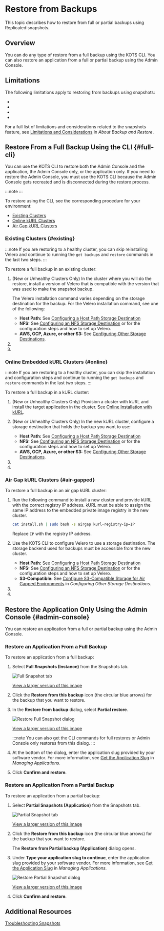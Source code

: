 
# Restore from Backups

This topic describes how to restore from full or partial backups using Replicated snapshots.

## Overview

<RestoreTypes/>

You can do any type of restore from a full backup using the KOTS CLI. You can also restore an application from a full or partial backup using the Admin Console.

## Limitations

The following limitations apply to restoring from backups using snapshots:

* <Dr/>
* <Os/>
* <InstallMethod/>
* <CliRestores/>

For a full list of limitations and considerations related to the snapshots feature, see  [Limitations and Considerations](/vendor/snapshots-overview#limitations-and-considerations) in _About Backup and Restore_. 

## Restore From a Full Backup Using the CLI {#full-cli}

You can use the KOTS CLI to restore both the Admin Console and the application, the Admin Console only, or the application only. If you need to restore the Admin Console, you must use the KOTS CLI because the Admin Console gets recreated and is disconnected during the restore process.

:::note
<CliRestores/>
:::

To restore using the CLI, see the corresponding procedure for your environment:

- [Existing Clusters](#existing)
- [Online kURL Clusters](#online)
- [Air Gap kURL Clusters](#air-gapped)

### Existing Clusters {#existing}

:::note
If you are restoring to a healthy cluster, you can skip reinstalling Velero and continue to running the `get backups` and `restore` commands in the last two steps.
:::

To restore a full backup in an existing cluster:

1. (New or Unhealthy Clusters Only) In the cluster where you will do the restore, install a version of Velero that is compatible with the version that was used to make the snapshot backup.

    The Velero installation command varies depending on the storage destination for the backup. For the Velero installation command, see one of the following:

    * **Host Path:** See [Configuring a Host Path Storage Destination](snapshots-configuring-hostpath)
    * **NFS:** See [Configuring an NFS Storage Destination](snapshots-configuring-nfs) or  for the configuration steps and how to set up Velero.
    * **AWS, GCP, Azure, or other S3:** See [Configuring Other Storage Destinations](snapshots-storage-destinations). 

1. <GetBackups/>

1. <Restore/>

### Online Embedded kURL Clusters {#online}

:::note
If you are restoring to a healthy cluster, you can skip the installation and configuration steps and continue to running the `get backups` and `restore` commands in the last two steps.
:::

To restore a full backup in a kURL cluster:

1. (New or Unhealthy Clusters Only) Provision a cluster with kURL and install the target application in the cluster. See [Online Installation with kURL](installing-kurl).

1. (New or Unhealthy Clusters Only) In the new kURL cluster, configure a storage destination that holds the backup you want to use:

    * **Host Path:** See [Configuring a Host Path Storage Destination](snapshots-configuring-hostpath)
    * **NFS:** See [Configuring an NFS Storage Destination](snapshots-configuring-nfs) or  for the configuration steps and how to set up Velero.
    * **AWS, GCP, Azure, or other S3:** See [Configuring Other Storage Destinations](snapshots-storage-destinations).

1. <GetBackups/>

1. <Restore/>

### Air Gap kURL Clusters {#air-gapped}

To restore a full backup in an air gap kURL cluster:

1. Run the following command to install a new cluster and provide kURL with the correct registry IP address. kURL must be able to assign the same IP address to the embedded private image registry in the new cluster.

    ```bash
    cat install.sh | sudo bash -s airgap kurl-registry-ip=IP
    ```

    Replace `IP` with the registry IP address.

1. Use the KOTS CLI to configure Velero to use a storage destination. The storage backend used for backups must be accessible from the new cluster. 

    * **Host Path:** See [Configuring a Host Path Storage Destination](snapshots-configuring-hostpath)
    * **NFS:** See [Configuring an NFS Storage Destination](snapshots-configuring-nfs) or  for the configuration steps and how to set up Velero.
    * **S3-Compatible:** See [Configure S3-Compatible Storage for Air Gapped Environments](snapshots-storage-destinations#configure-s3-compatible-storage-for-air-gapped-environments) in _Configuring Other Storage Destinations_.

1. <GetBackups/>

1. <Restore/>

## Restore the Application Only Using the Admin Console {#admin-console}

You can restore an application from a full or partial backup using the Admin Console.

### Restore an Application From a Full Backup

To restore an application from a full backup:

1. Select **Full Snapshots (Instance)** from the Snapshots tab.

    ![Full Snapshot tab](/images/full-snapshot-tab.png)

    [View a larger version of this image](/images/full-snapshot-tab.png)

1. Click the **Restore from this backup** icon (the circular blue arrows) for the backup that you want to restore.

1. In the **Restore from backup** dialog, select **Partial restore**.

    ![Restore Full Snapshot dialog](/images/restore-backup-dialog.png)

    [View a larger version of this image](/images/restore-backup-dialog.png)

    :::note
    You can also get the CLI commands for full restores or Admin Console only restores from this dialog.
    :::     

1. At the bottom of the dialog, enter the application slug provided by your software vendor. For more information, see [Get the Application Slug](/vendor/vendor-portal-manage-app#slug) in _Managing Applications_.

1. Click **Confirm and restore**.

### Restore an Application From a Partial Backup 

To restore an application from a partial backup:

1. Select **Partial Snapshots (Application)** from the Snapshots tab.

    ![Partial Snapshot tab](/images/partial-snapshot-tab.png)

    [View a larger version of this image](/images/partial-snapshot-tab.png)

1. Click the **Restore from this backup** icon (the circular blue arrows) for the backup that you want to restore.

    The **Restore from Partial backup (Application)** dialog opens.

1. Under **Type your application slug to continue**, enter the application slug provided by your software vendor. For more information, see [Get the Application Slug](/vendor/vendor-portal-manage-app#slug) in _Managing Applications_.

    ![Restore Partial Snapshot dialog](/images/restore-partial-dialog.png)

    [View a larger version of this image](/images/restore-partial-dialog.png)

1. Click **Confirm and restore**.

## Additional Resources

[Troubleshooting Snapshots](snapshots-troubleshooting-backup-restore)